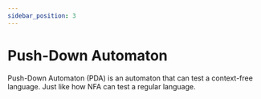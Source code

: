 ```yaml
---
sidebar_position: 3
---
```


# Push-Down Automaton

Push-Down Automaton (PDA) is an automaton that can test a context-free language. Just like how NFA can test a regular language.

